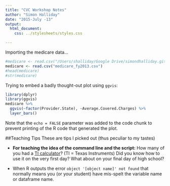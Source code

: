 ```yaml
---
title: "CVC Workshop Notes"
author: "Simon Halliday"
date: "2015-July -13"
output: 
  html_document:
    css: ../stylesheets/styles.css

---
```



Importing the medicare data... 
```r
#medicare <- read.csv("/Users/shalliday/Google Drive/simondhalliday.github.io/cvc_workshop/medicare_fy2013.csv")
medicare <- read.csv("medicare_fy2013.csv")
#head(medicare)
#str(medicare)
```

Trying to embed a badly thought-out plot using `ggvis`:

```r
library(dplyr)
library(ggvis)
medicare %>% 
  ggvis(~factor(Provider.State), ~Average.Covered.Charges) %>%
  layer_bars()

```

Note that the `echo = FALSE` parameter was added to the code chunk to prevent printing of the R code that generated the plot.



##Teaching Tips
These are tips I picked out (thus peculiar to my tastes)

* __For teaching the idea of the command line and the script:__ How many of you had a [TI calculator](https://en.wikipedia.org/wiki/Comparison_of_Texas_Instruments_graphing_calculators)? (TI = Texas Instruments) Did you know how to use it on the very first day? What about on your final day of high school? 

* When R outputs the error `object '[object name]' not found` that normally means you (or your student) have mis-spelt the variable name or dataframe name. 


